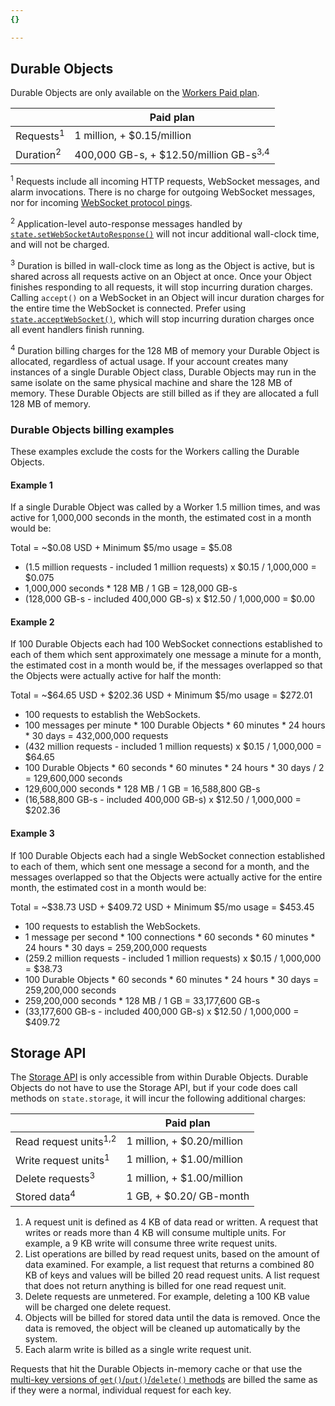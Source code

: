 ```yaml
---
{}

---
```



## Durable Objects

Durable Objects are only available on the [Workers Paid plan](/workers/platform/pricing/#workers).



|                      | Paid plan                                         |
| -------------------- | ------------------------------------------------- |
| Requests<sup>1</sup> | 1 million, + $0.15/million                        |
| Duration<sup>2</sup> | 400,000 GB-s, + $12.50/million GB-s<sup>3,4</sup> |



<sup>1</sup> Requests include all incoming HTTP requests, WebSocket messages, and alarm invocations. There is no charge for outgoing WebSocket messages, nor for incoming [WebSocket protocol pings](https://www.rfc-editor.org/rfc/rfc6455#section-5.5.2).

<sup>2</sup> Application-level auto-response messages handled by [`state.setWebSocketAutoResponse()`](/durable-objects/api/websockets/) will not incur additional wall-clock time, and will not be charged.

<sup>3</sup> Duration is billed in wall-clock time as long as the Object is active, but is shared across all requests active on an Object at once. Once your Object finishes responding to all requests, it will stop incurring duration charges. Calling `accept()` on a WebSocket in an Object will incur duration charges for the entire time the WebSocket is connected. Prefer using [`state.acceptWebSocket()`](/durable-objects/api/websockets/#state-methods-for-websockets), which will stop incurring duration charges once all event handlers finish running.

<sup>4</sup> Duration billing charges for the 128 MB of memory your Durable Object is allocated, regardless of actual usage. If your account creates many instances of a single Durable Object class, Durable Objects may run in the same isolate on the same physical machine and share the 128 MB of memory. These Durable Objects are still billed as if they are allocated a full 128 MB of memory.

### Durable Objects billing examples

These examples exclude the costs for the Workers calling the Durable Objects.

#### Example 1

If a single Durable Object was called by a Worker 1.5 million times, and was active for 1,000,000 seconds in the month, the estimated cost in a month would be:

Total = ~$0.08 USD + Minimum $5/mo usage = $5.08

- (1.5 million requests - included 1 million requests) x $0.15 / 1,000,000 = $0.075
- 1,000,000 seconds \* 128 MB / 1 GB = 128,000 GB-s
- (128,000 GB-s - included 400,000 GB-s) x $12.50 / 1,000,000 = $0.00

#### Example 2

If 100 Durable Objects each had 100 WebSocket connections established to each of them which sent approximately one message a minute for a month, the estimated cost in a month would be, if the messages overlapped so that the Objects were actually active for half the month:

Total = ~$64.65 USD + $202.36 USD + Minimum $5/mo usage = $272.01

- 100 requests to establish the WebSockets.
- 100 messages per minute \* 100 Durable Objects \* 60 minutes \* 24 hours \* 30 days = 432,000,000 requests
- (432 million requests - included 1 million requests) x $0.15 / 1,000,000 = $64.65
- 100 Durable Objects \* 60 seconds \* 60 minutes \* 24 hours \* 30 days / 2 = 129,600,000 seconds
- 129,600,000 seconds \* 128 MB / 1 GB = 16,588,800 GB-s
- (16,588,800 GB-s - included 400,000 GB-s) x $12.50 / 1,000,000 = $202.36

#### Example 3

If 100 Durable Objects each had a single WebSocket connection established to each of them, which sent one message a second for a month, and the messages overlapped so that the Objects were actually active for the entire month, the estimated cost in a month would be:

Total = ~$38.73 USD + $409.72 USD + Minimum $5/mo usage = $453.45

- 100 requests to establish the WebSockets.
- 1 message per second \* 100 connections \* 60 seconds \* 60 minutes \* 24 hours \* 30 days = 259,200,000 requests
- (259.2 million requests - included 1 million requests) x $0.15 / 1,000,000 = $38.73
- 100 Durable Objects \* 60 seconds \* 60 minutes \* 24 hours \* 30 days = 259,200,000 seconds
- 259,200,000 seconds \* 128 MB / 1 GB = 33,177,600 GB-s
- (33,177,600 GB-s - included 400,000 GB-s) x $12.50 / 1,000,000 = $409.72

## Storage API

The [Storage API](/durable-objects/api/storage-api/) is only accessible from within Durable Objects. Durable Objects do not have to use the Storage API, but if your code does call methods on `state.storage`, it will incur the following additional charges:

|                                  | Paid plan                  |
| -------------------------------- | -------------------------- |
| Read request units<sup>1,2</sup> | 1 million, + $0.20/million |
| Write request units<sup>1</sup>  | 1 million, + $1.00/million |
| Delete requests<sup>3</sup>      | 1 million, + $1.00/million |
| Stored data<sup>4</sup>          | 1 GB, + $0.20/ GB-month    |

1.  A request unit is defined as 4 KB of data read or written. A request that writes or reads more than 4 KB will consume multiple units. For example, a 9 KB write will consume three write request units.
2.  List operations are billed by read request units, based on the amount of data examined. For example, a list request that returns a combined 80 KB of keys and values will be billed 20 read request units. A list request that does not return anything is billed for one read request unit.
3.  Delete requests are unmetered. For example, deleting a 100 KB value will be charged one delete request.
4.  Objects will be billed for stored data until the data is removed. Once the data is removed, the object will be cleaned up automatically by the system.
5.  Each alarm write is billed as a single write request unit.

Requests that hit the Durable Objects in-memory cache or that use the [multi-key versions of `get()`/`put()`/`delete()` methods](/durable-objects/api/storage-api/) are billed the same as if they were a normal, individual request for each key.